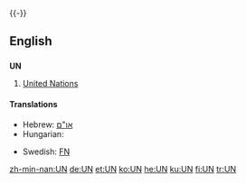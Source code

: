 {{see|un|un-|-un-|ün|ún}}
{{wikipedia | un (disambiguation)}}
{{-}}
==English==
==={{initialism}}===
'''UN'''
# [[United Nations]]

====Translations====
{{trans-top|United Nations}}
*Hebrew: [[:he:או"ם|או"ם]]
*Hungarian: {{t|hu|ENSZ}}
{{trans-mid}}
*Swedish: [[FN]]
{{trans-bottom}}


[[zh-min-nan:UN]]
[[de:UN]]
[[et:UN]]
[[ko:UN]]
[[he:UN]]
[[ku:UN]]
[[fi:UN]]
[[tr:UN]]